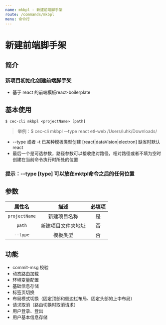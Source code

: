 ```yaml
---
name: mkbpl - 新建前端脚手架
route: /commands/mkbpl
menu: 命令行
---
```


# 新建前端脚手架

## 简介

### 新项目初始化创建前端脚手架

+ 基于 react 的前端模板react-boilerplate 

## 基本使用


```shell
$ cec-cli mkbpl <projectName> [path]
```

> 举例：$ cec-cli mkbpl --type react etl-web /Users/luhk/Downloads/
+ --type 或者 -t 已某种模板类型创建 [react|dataVision|electron] 缺省时默认react
+ 最后一个是可选参数，路径参数可以接收绝对路径，相对路径或者不填为空时创建在当前命令执行时所处的位置

### 提示：--type [type] 可以放在mktpl命令之后的任何位置

## 参数
| 属性名 | 描述 | 必填项
| :----: | :----: | :----: |
| `projectName` | 新建项目名称 | 是 |
| `path` | 新建项目文件夹地址 | 否 |
| `--type` | 模板类型 | 否 |

## 功能
+ commit-msg 校验
+ 动态路由加载
+ 环境变量配置
+ 基础信息存储
+ 标签页切换
+ 布局模式切换（固定顶部和侧边栏布局、固定头部的上中布局）
+ 请求取消（路由切换时取消请求）
+ 用户登录、登出
+ 用户基本信息存储